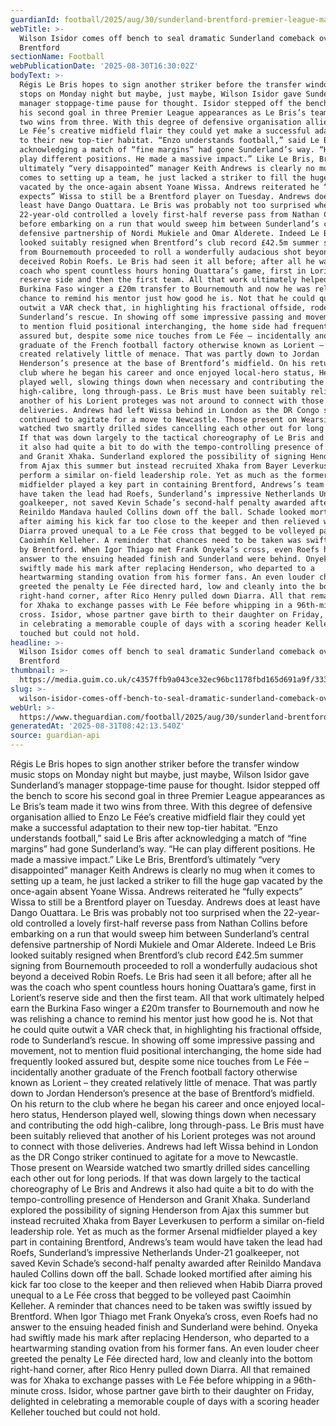 ```yaml
---
guardianId: football/2025/aug/30/sunderland-brentford-premier-league-match-report
webTitle: >-
  Wilson Isidor comes off bench to seal dramatic Sunderland comeback over
  Brentford
sectionName: Football
webPublicationDate: '2025-08-30T16:30:02Z'
bodyText: >-
  Régis Le Bris hopes to sign another striker before the transfer window music
  stops on Monday night but maybe, just maybe, Wilson Isidor gave Sunderland’s
  manager stoppage-time pause for thought. Isidor stepped off the bench to score
  his second goal in three Premier League appearances as Le Bris’s team made it
  two wins from three. With this degree of defensive organisation allied to Enzo
  Le Fée’s creative midfield flair they could yet make a successful adaptation
  to their new top-tier habitat. “Enzo understands football,” said Le Bris after
  acknowledging a match of “fine margins” had gone Sunderland’s way. “He can
  play different positions. He made a massive impact.” Like Le Bris, Brentford’s
  ultimately “very disappointed” manager Keith Andrews is clearly no mug when it
  comes to setting up a team, he just lacked a striker to fill the huge gap
  vacated by the once-again absent Yoane Wissa. Andrews reiterated he “fully
  expects” Wissa to still be a Brentford player on Tuesday. Andrews does at
  least have Dango Ouattara. Le Bris was probably not too surprised when the
  22-year-old controlled a lovely first-half reverse pass from Nathan Collins
  before embarking on a run that would sweep him between Sunderland’s central
  defensive partnership of Nordi Mukiele and Omar Alderete. Indeed Le Bris
  looked suitably resigned when Brentford’s club record £42.5m summer signing
  from Bournemouth proceeded to roll a wonderfully audacious shot beyond a
  deceived Robin Roefs. Le Bris had seen it all before; after all he was the
  coach who spent countless hours honing Ouattara’s game, first in Lorient’s
  reserve side and then the first team. All that work ultimately helped earn the
  Burkina Faso winger a £20m transfer to Bournemouth and now he was relishing a
  chance to remind his mentor just how good he is. Not that he could quite
  outwit a VAR check that, in highlighting his fractional offside, rode to
  Sunderland’s rescue. In showing off some impressive passing and movement, not
  to mention fluid positional interchanging, the home side had frequently looked
  assured but, despite some nice touches from Le Fée – incidentally another
  graduate of the French football factory otherwise known as Lorient – they
  created relatively little of menace. That was partly down to Jordan
  Henderson’s presence at the base of Brentford’s midfield. On his return to the
  club where he began his career and once enjoyed local-hero status, Henderson
  played well, slowing things down when necessary and contributing the odd
  high-calibre, long through-pass. Le Bris must have been suitably relieved that
  another of his Lorient proteges was not around to connect with those
  deliveries. Andrews had left Wissa behind in London as the DR Congo striker
  continued to agitate for a move to Newcastle. Those present on Wearside
  watched two smartly drilled sides cancelling each other out for long periods.
  If that was down largely to the tactical choreography of Le Bris and Andrews
  it also had quite a bit to do with the tempo-controlling presence of Henderson
  and Granit Xhaka. Sunderland explored the possibility of signing Henderson
  from Ajax this summer but instead recruited Xhaka from Bayer Leverkusen to
  perform a similar on-field leadership role. Yet as much as the former Arsenal
  midfielder played a key part in containing Brentford, Andrews’s team would
  have taken the lead had Roefs, Sunderland’s impressive Netherlands Under-21
  goalkeeper, not saved Kevin Schade’s second-half penalty awarded after
  Reinildo Mandava hauled Collins down off the ball. Schade looked mortified
  after aiming his kick far too close to the keeper and then relieved when Habib
  Diarra proved unequal to a Le Fée cross that begged to be volleyed past
  Caoimhín Kelleher. A reminder that chances need to be taken was swiftly issued
  by Brentford. When Igor Thiago met Frank Onyeka’s cross, even Roefs had no
  answer to the ensuing headed finish and Sunderland were behind. Onyeka had
  swiftly made his mark after replacing Henderson, who departed to a
  heartwarming standing ovation from his former fans. An even louder cheer
  greeted the penalty Le Fée directed hard, low and cleanly into the bottom
  right-hand corner, after Rico Henry pulled down Diarra. All that remained was
  for Xhaka to exchange passes with Le Fée before whipping in a 96th-minute
  cross. Isidor, whose partner gave birth to their daughter on Friday, delighted
  in celebrating a memorable couple of days with a scoring header Kelleher
  touched but could not hold.
headline: >-
  Wilson Isidor comes off bench to seal dramatic Sunderland comeback over
  Brentford
thumbnail: >-
  https://media.guim.co.uk/c4357ffb9a043ce32ec96bc1178fbd165d691a9f/333_0_3227_2582/500.jpg
slug: >-
  wilson-isidor-comes-off-bench-to-seal-dramatic-sunderland-comeback-over-brentford
webUrl: >-
  https://www.theguardian.com/football/2025/aug/30/sunderland-brentford-premier-league-match-report
generatedAt: '2025-08-31T08:42:13.540Z'
source: guardian-api
---
```

Régis Le Bris hopes to sign another striker before the transfer window music stops on Monday night but maybe, just maybe, Wilson Isidor gave Sunderland’s manager stoppage-time pause for thought. Isidor stepped off the bench to score his second goal in three Premier League appearances as Le Bris’s team made it two wins from three. With this degree of defensive organisation allied to Enzo Le Fée’s creative midfield flair they could yet make a successful adaptation to their new top-tier habitat. “Enzo understands football,” said Le Bris after acknowledging a match of “fine margins” had gone Sunderland’s way. “He can play different positions. He made a massive impact.” Like Le Bris, Brentford’s ultimately “very disappointed” manager Keith Andrews is clearly no mug when it comes to setting up a team, he just lacked a striker to fill the huge gap vacated by the once-again absent Yoane Wissa. Andrews reiterated he “fully expects” Wissa to still be a Brentford player on Tuesday. Andrews does at least have Dango Ouattara. Le Bris was probably not too surprised when the 22-year-old controlled a lovely first-half reverse pass from Nathan Collins before embarking on a run that would sweep him between Sunderland’s central defensive partnership of Nordi Mukiele and Omar Alderete. Indeed Le Bris looked suitably resigned when Brentford’s club record £42.5m summer signing from Bournemouth proceeded to roll a wonderfully audacious shot beyond a deceived Robin Roefs. Le Bris had seen it all before; after all he was the coach who spent countless hours honing Ouattara’s game, first in Lorient’s reserve side and then the first team. All that work ultimately helped earn the Burkina Faso winger a £20m transfer to Bournemouth and now he was relishing a chance to remind his mentor just how good he is. Not that he could quite outwit a VAR check that, in highlighting his fractional offside, rode to Sunderland’s rescue. In showing off some impressive passing and movement, not to mention fluid positional interchanging, the home side had frequently looked assured but, despite some nice touches from Le Fée – incidentally another graduate of the French football factory otherwise known as Lorient – they created relatively little of menace. That was partly down to Jordan Henderson’s presence at the base of Brentford’s midfield. On his return to the club where he began his career and once enjoyed local-hero status, Henderson played well, slowing things down when necessary and contributing the odd high-calibre, long through-pass. Le Bris must have been suitably relieved that another of his Lorient proteges was not around to connect with those deliveries. Andrews had left Wissa behind in London as the DR Congo striker continued to agitate for a move to Newcastle. Those present on Wearside watched two smartly drilled sides cancelling each other out for long periods. If that was down largely to the tactical choreography of Le Bris and Andrews it also had quite a bit to do with the tempo-controlling presence of Henderson and Granit Xhaka. Sunderland explored the possibility of signing Henderson from Ajax this summer but instead recruited Xhaka from Bayer Leverkusen to perform a similar on-field leadership role. Yet as much as the former Arsenal midfielder played a key part in containing Brentford, Andrews’s team would have taken the lead had Roefs, Sunderland’s impressive Netherlands Under-21 goalkeeper, not saved Kevin Schade’s second-half penalty awarded after Reinildo Mandava hauled Collins down off the ball. Schade looked mortified after aiming his kick far too close to the keeper and then relieved when Habib Diarra proved unequal to a Le Fée cross that begged to be volleyed past Caoimhín Kelleher. A reminder that chances need to be taken was swiftly issued by Brentford. When Igor Thiago met Frank Onyeka’s cross, even Roefs had no answer to the ensuing headed finish and Sunderland were behind. Onyeka had swiftly made his mark after replacing Henderson, who departed to a heartwarming standing ovation from his former fans. An even louder cheer greeted the penalty Le Fée directed hard, low and cleanly into the bottom right-hand corner, after Rico Henry pulled down Diarra. All that remained was for Xhaka to exchange passes with Le Fée before whipping in a 96th-minute cross. Isidor, whose partner gave birth to their daughter on Friday, delighted in celebrating a memorable couple of days with a scoring header Kelleher touched but could not hold.

